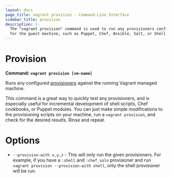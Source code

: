 ```yaml
---
layout: docs
page_title: vagrant provision - Command-Line Interface
sidebar_title: provision
description: |-
  The "vagrant provision" command is used to run any provisioners configured
  for the guest machine, such as Puppet, Chef, Ansible, Salt, or Shell.
---
```


# Provision

**Command: `vagrant provision [vm-name]`**

Runs any configured [provisioners](/docs/provisioning/)
against the running Vagrant managed machine.

This command is a great way to quickly test any provisioners, and is especially
useful for incremental development of shell scripts, Chef cookbooks, or Puppet
modules. You can just make simple modifications to the provisioning scripts
on your machine, run a `vagrant provision`, and check for the desired results.
Rinse and repeat.

# Options

- `--provision-with x,y,z` - This will only run the given provisioners. For
  example, if you have a `:shell` and `:chef_solo` provisioner and run
  `vagrant provision --provision-with shell`, only the shell provisioner will
  be run.
